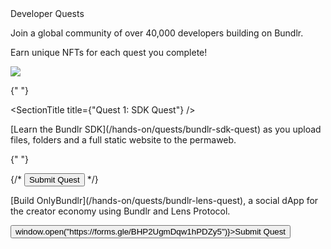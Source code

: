 
<div className="py-20">
<Heading level={1} className="mb-4">Developer Quests</Heading>

<p>Join a global community of over 40,000 developers building on Bundlr.</p>
<p>Earn unique NFTs for each quest you complete!</p>

</div>

<img
	src="https://bundlr.network/new/assets/home/data-donuts.webp"
	className="absolute mt-20 top-10 hidden xl:flex right-10 w-[300px]"
/>

<div className="mt-10 border p-10 rounded-2xl border-white/20">

{" "}

<SectionTitle title={"Quest 1: SDK Quest"} />
<p className="mt-4">
	[Learn the Bundlr SDK](/hands-on/quests/bundlr-sdk-quest) as you upload files, folders
	and a full static website to the permaweb.
</p>

{" "}

<div className="flex flex-row gap-4 mt-10">
	{/* <Button props="https://forms.gle/VUv81Sbx6a1nPvNRA">Submit Quest</Button> */}
</div>
</div>
 
<div className="mt-10 border p-10 rounded-2xl border-white/20">
<SectionTitle title={"Quest 2: Lens Quest"} />
<p className="mt-4">
    [Build OnlyBundlr](/hands-on/quests/bundlr-lens-quest), a social dApp for the creator economy using Bundlr and Lens Protocol.
</p>

<div className="flex flex-row gap-4 mt-10">
  <Button onClick={() => window.open("https://forms.gle/BHP2UgmDqw1hPDZy5")}>Submit Quest</Button>
</div>
</div>

